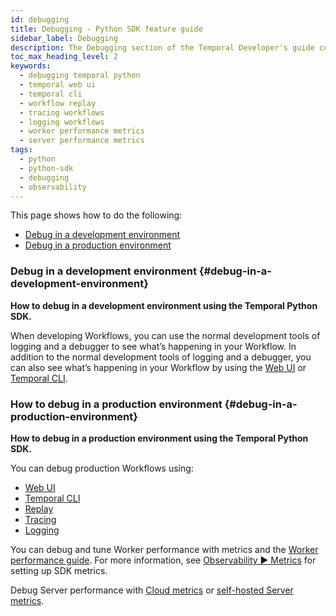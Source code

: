 ```yaml
---
id: debugging
title: Debugging - Python SDK feature guide
sidebar_label: Debugging
description: The Debugging section of the Temporal Developer's guide covers the many ways to debug your application.
toc_max_heading_level: 2
keywords:
  - debugging temporal python
  - temporal web ui
  - temporal cli
  - workflow replay
  - tracing workflows
  - logging workflows
  - worker performance metrics
  - server performance metrics
tags:
  - python
  - python-sdk
  - debugging
  - observability
---
```


This page shows how to do the following:

- [Debug in a development environment](#debug-in-a-development-environment)
- [Debug in a production environment](#debug-in-a-production-environment)

### Debug in a development environment {#debug-in-a-development-environment}

**How to debug in a development environment using the Temporal Python SDK.**

When developing Workflows, you can use the normal development tools of logging and a debugger to see what’s happening in your Workflow.
In addition to the normal development tools of logging and a debugger, you can also see what’s happening in your Workflow by using the [Web UI](/web-ui) or [Temporal CLI](/cli).

### How to debug in a production environment {#debug-in-a-production-environment}

**How to debug in a production environment using the Temporal Python SDK.**

You can debug production Workflows using:

- [Web UI](/web-ui)
- [Temporal CLI](/cli)
- [Replay](/develop/python/testing-suite#replay)
- [Tracing](/develop/python/observability#tracing)
- [Logging](/develop/python/observability#logging)

You can debug and tune Worker performance with metrics and the [Worker performance guide](/develop/worker-performance).
For more information, see [Observability ▶️ Metrics](/develop/python/observability#metrics) for setting up SDK metrics.

Debug Server performance with [Cloud metrics](/cloud/metrics/) or [self-hosted Server metrics](/self-hosted-guide/production-checklist#scaling-and-metrics).
